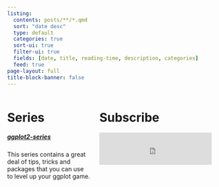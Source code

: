 ```yaml
---
listing:
  contents: posts/**/*.qmd
  sort: "date desc"
  type: default
  categories: true
  sort-ui: true
  filter-ui: true
  fields: [date, title, reading-time, description, categories]
  feed: true
page-layout: full
title-block-banner: false
---
```


:::: {.columns}

::: {.column width="40%"}
# Series

##### [ggplot2-series](ggplot-series.html)
This series contains a great deal of tips, tricks and packages 
that you can use to level up your ggplot game.
:::

::: {.column width="60%"}
# Subscribe
<iframe id="beehiiv-form" src="https://embeds.beehiiv.com/9232d2a2-6e85-4beb-b8ed-1de94e9e4f01?slim=true" data-test-id="beehiiv-embed" frameborder="0" scrolling="no" style="margin: 0; border-radius: 0px !important; background-color: transparent; height: 75px; width: 90%;"></iframe>
:::

:::: 